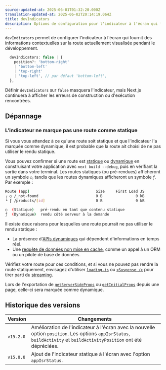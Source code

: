 ```yaml
---
source-updated-at: 2025-06-01T01:32:20.000Z
translation-updated-at: 2025-06-02T20:14:19.064Z
title: devIndicators
description: Options de configuration pour l'indicateur à l'écran qui fournit des informations contextuelles sur la route actuellement visualisée pendant le développement.
---
```


`devIndicators` permet de configurer l'indicateur à l'écran qui fournit des informations contextuelles sur la route actuellement visualisée pendant le développement.

```ts filename="Types"
  devIndicators: false | {
    position?: 'bottom-right'
    | 'bottom-left'
    | 'top-right'
    | 'top-left', // par défaut 'bottom-left',
  },
```

Définir `devIndicators` sur `false` masquera l'indicateur, mais Next.js continuera à afficher les erreurs de construction ou d'exécution rencontrées.

## Dépannage

### L'indicateur ne marque pas une route comme statique

Si vous vous attendez à ce qu'une route soit statique et que l'indicateur l'a marquée comme dynamique, il est probable que la route ait choisi de ne pas utiliser le rendu statique.

Vous pouvez confirmer si une route est [statique](/docs/app/getting-started/partial-prerendering#static-rendering) ou [dynamique](/docs/app/getting-started/partial-prerendering#dynamic-rendering) en construisant votre application avec `next build --debug`, puis en vérifiant la sortie dans votre terminal. Les routes statiques (ou pré-rendues) afficheront un symbole `○`, tandis que les routes dynamiques afficheront un symbole `ƒ`. Par exemple :

```bash filename="Build Output"
Route (app)                              Size     First Load JS
┌ ○ /_not-found                          0 B               0 kB
└ ƒ /products/[id]                       0 B               0 kB

○  (Statique)   pré-rendu en tant que contenu statique
ƒ  (Dynamique)  rendu côté serveur à la demande
```

<AppOnly>

Il existe deux raisons pour lesquelles une route pourrait ne pas utiliser le rendu statique :

- La présence d'[APIs dynamiques](/docs/app/getting-started/partial-prerendering#dynamic-rendering) qui dépendent d'informations en temps réel.
- Une [requête de données non mise en cache](/docs/app/getting-started/fetching-data), comme un appel à un ORM ou un pilote de base de données.

Vérifiez votre route pour ces conditions, et si vous ne pouvez pas rendre la route statiquement, envisagez d'utiliser [`loading.js`](/docs/app/api-reference/file-conventions/loading) ou [`<Suspense />`](https://react.dev/reference/react/Suspense) pour tirer parti du [streaming](/docs/app/building-your-application/routing/loading-ui-and-streaming#what-is-streaming).

</AppOnly>

<PagesOnly>

Lors de l'exportation de [`getServerSideProps`](/docs/pages/building-your-application/data-fetching/get-server-side-props) ou [`getInitialProps`](/docs/pages/api-reference/functions/get-initial-props) depuis une page, celle-ci sera marquée comme dynamique.

</PagesOnly>

## Historique des versions

| Version   | Changements                                                                                                                                             |
| --------- | --------------------------------------------------------------------------------------------------------------------------------------------------- |
| `v15.2.0` | Amélioration de l'indicateur à l'écran avec la nouvelle option `position`. Les options `appIsrStatus`, `buildActivity` et `buildActivityPosition` ont été dépréciées. |
| `v15.0.0` | Ajout de l'indicateur statique à l'écran avec l'option `appIsrStatus`.                                                                                        |